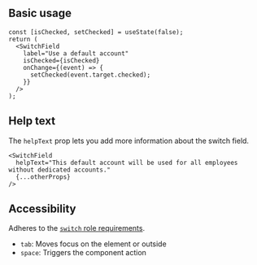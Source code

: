 

## Basic usage

<Preview>
  <DemoSwitchField />
</Preview>

```tsx
const [isChecked, setChecked] = useState(false);
return (
  <SwitchField
    label="Use a default account"
    isChecked={isChecked}
    onChange={(event) => {
      setChecked(event.target.checked);
    }}
  />
);
```

## Help text

The `helpText` prop lets you add more information about the switch field.

<Preview>
  <DemoSwitchField withHelpText />
</Preview>

```tsx
<SwitchField
  helpText="This default account will be used for all employees without dedicated accounts."
  {...otherProps}
/>
```

## Accessibility

Adheres to the [`switch` role requirements](https://www.w3.org/TR/wai-aria-1.2/#switch).

- `tab`: Moves focus on the element or outside
- `space`: Triggers the component action
